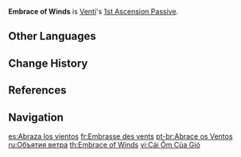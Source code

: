 {{Talent Infobox
|image         = Talent Embrace of Winds.png
|character     = Venti
|type          = 1st Ascension Passive
|info          = Holding [[Skyward Sonnet]] creates an [[upcurrent]] that lasts for 20s.
}}
'''Embrace of Winds''' is [[Venti]]'s [[1st Ascension Passive]].

==Other Languages==
{{Other Languages
|en      = Embrace of Winds
|zhs     = 绪风之拥
|zhs_rm  = Xùfēng zhī Yōng
|zht     = 緒風之擁
|zht_rm  = Xùfēng zhī Yǒng
|zh_tl   = Embrace of Wind Remnants
|ja      = 余風の抱擁
|ja_rm   = Yofuu no Houyou<ref>YouTube: [https://youtu.be/cRL6LdEXUqo Venti's Collected Miscellany] (Japanese Voice-Over)</ref>
|ja_tl   = Embrace of the Surplus Winds
|ko      = 여풍의 포옹
|ko_rm   = Yeopung-ui Po'ong
|ko_tl   = Hug of the Whirl Wind
|es      = Abraza los vientos
|es_tl   = Embrace the Wind
|fr      = Embrasse des vents
|fr_tl   = Embrace of Winds
|ru      = Объятья ветра
|ru_tl   = Wind Embrace
|th      = Embrace of Winds
|vi      = Cái Ôm Của Gió
|vi_tl   = Wind's Embrace
|de      = Umarmung des Windes
|de_tl   = Embrace of the Wind
|id      = Embrace of Winds
|pt      = Abrace os Ventos
|pt_tl   = Embrace the Winds
|tr      = Rüzgarların Kucaklaması
|tr_tl   = 
|it      = Venti avvolgenti
|it_tl   = Enveloping Winds
}}

==Change History==
{{Change History|1.0}}

==References==
{{Reflist}}

==Navigation==
{{Talent Navbox|Venti}}

[[es:Abraza los vientos]]
[[fr:Embrasse des vents]]
[[pt-br:Abrace os Ventos]]
[[ru:Объятия ветра]]
[[th:Embrace of Winds]]
[[vi:Cái Ôm Của Gió]]